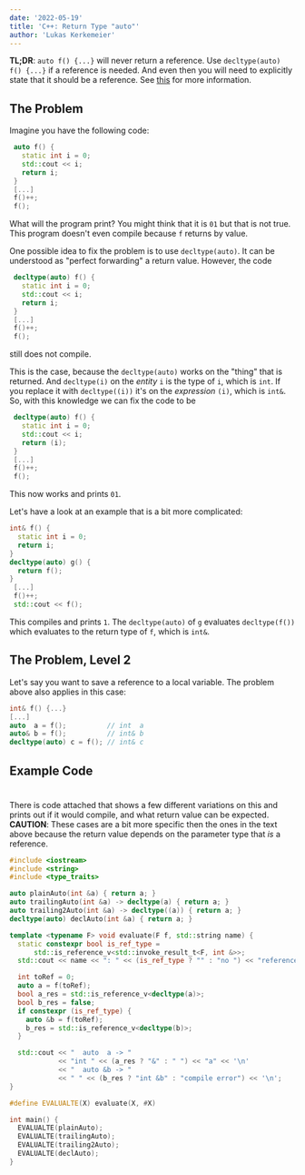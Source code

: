 ```yaml
---
date: '2022-05-19'
title: 'C++: Return Type "auto"'
author: 'Lukas Kerkemeier'
---
```


__TL;DR__: `auto f() {...}` will never return a reference. Use `decltype(auto) f() {...}` if a reference is needed. And even then you will need to explicitly state that it should be a reference.
See [this](https://en.cppreference.com/w/cpp/language/template_argument_deduction#Other_contexts) for more information.

## The Problem
Imagine you have the following code:

```cpp
 auto f() {
   static int i = 0;
   std::cout << i;
   return i;
 }
 [...]
 f()++;
 f();
```

What will the program print? You might think that it is `01` but that is not true. This program doesn't even compile because `f` returns by value.

One possible idea to fix the problem is to use `decltype(auto)`. It can be understood as "perfect forwarding" a return value. However, the code
```cpp
 decltype(auto) f() {
   static int i = 0;
   std::cout << i;
   return i;
 }
 [...]
 f()++;
 f();
```
still does not compile.

This is the case, because the `decltype(auto)` works on the "thing" that is returned. And `decltype(i)` on the _entity_ `i` is the type of `i`, which is `int`. If you replace it with `decltype((i))` it's on the _expression_ `(i)`, which is `int&`. So, with this knowledge we can fix the code to be

```cpp
 decltype(auto) f() {
   static int i = 0;
   std::cout << i;
   return (i);
 }
 [...]
 f()++;
 f();
```

This now works and prints `01`.

Let's have a look at an example that is a bit more complicated:

```cpp
int& f() {
  static int i = 0;
  return i;
}
decltype(auto) g() {
  return f();
}
 [...]
 f()++;
 std::cout << f();
```

This compiles and prints `1`. The `decltype(auto)` of `g` evaluates `decltype(f())` which evaluates to the return type of `f`, which is `int&`.

## The Problem, Level 2

Let's say you want to save a reference to a local variable. The problem above also applies in this case:

```cpp
int& f() {...}
[...]
auto  a = f();          // int  a
auto& b = f();          // int& b
decltype(auto) c = f(); // int& c
```

## Example Code
#
There is code attached that shows a few different variations on this and prints out if it would compile, and what return value can be expected.
__CAUTION__: These cases are a bit more specific then the ones in the text above because the return value depends on the parameter type that _is_ a reference.

```cpp
#include <iostream>
#include <string>
#include <type_traits>

auto plainAuto(int &a) { return a; }
auto trailingAuto(int &a) -> decltype(a) { return a; }
auto trailing2Auto(int &a) -> decltype((a)) { return a; }
decltype(auto) declAuto(int &a) { return a; }

template <typename F> void evaluate(F f, std::string name) {
  static constexpr bool is_ref_type =
      std::is_reference_v<std::invoke_result_t<F, int &>>;
  std::cout << name << ": " << (is_ref_type ? "" : "no ") << "reference\n";

  int toRef = 0;
  auto a = f(toRef);
  bool a_res = std::is_reference_v<decltype(a)>;
  bool b_res = false;
  if constexpr (is_ref_type) {
    auto &b = f(toRef);
    b_res = std::is_reference_v<decltype(b)>;
  }

  std::cout << "  auto  a -> "
            << "int " << (a_res ? "&" : " ") << "a" << '\n'
            << "  auto &b -> "
            << " " << (b_res ? "int &b" : "compile error") << '\n';
}

#define EVALUALTE(X) evaluate(X, #X)

int main() {
  EVALUALTE(plainAuto);
  EVALUALTE(trailingAuto);
  EVALUALTE(trailing2Auto);
  EVALUALTE(declAuto);
}
```
